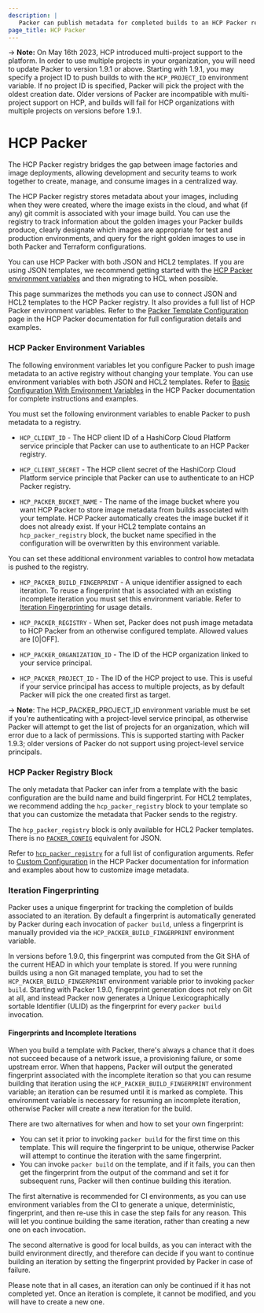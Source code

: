 ```yaml
---
description: |
   Packer can publish metadata for completed builds to an HCP Packer registry. Legacy JSON templates can connect to the registry using environment variables. HCL2 templates can connect using an hcp_packer_registry block. 
page_title: HCP Packer
---
```


-> **Note:** On May 16th 2023, HCP introduced multi-project support to the platform. In order to use multiple projects in your organization, you will need to update Packer to version 1.9.1 or above. Starting with 1.9.1, you may specify a project ID to push builds to with the `HCP_PROJECT_ID` environment variable. If no project ID is specified, Packer will pick the project with the oldest creation date. Older versions of Packer are incompatible with multi-project support on HCP, and builds will fail for HCP organizations with multiple projects on versions before 1.9.1.

# HCP Packer

The HCP Packer registry bridges the gap between image factories and image deployments, allowing development and security teams to work together to create, manage, and consume images in a centralized way.

The HCP Packer registry stores metadata about your images, including when they were created, where the image exists in the cloud, and what (if any) git commit is associated with your image build. You can use the registry to track information about the golden images your Packer builds produce, clearly designate which images are appropriate for test and production environments, and query for the right golden images to use in both Packer and Terraform configurations.

You can use HCP Packer with both JSON and HCL2 templates. If you are using JSON templates, we recommend getting started with 
the [HCP Packer environment variables](#hcp-packer-environment-variables) and then migrating to HCL when possible. 

This page summarizes the methods you can use to connect JSON and HCL2 templates to the HCP Packer registry. It also provides a full list of HCP Packer environment variables. Refer to the [Packer Template Configuration](/hcp/docs/packer/store-image-metadata/packer-template-configuration) page in the HCP Packer documentation for full configuration details and examples.

### HCP Packer Environment Variables

The following environment variables let you configure Packer to push image metadata to an active registry without changing your template. You can use environment variables with both JSON and HCL2 templates. Refer to [Basic Configuration With Environment Variables](/hcp/docs/packer/store-image-metadata/packer-template-configuration#basic-configuration-with-environment-variables) in the HCP Packer documentation for complete instructions and examples. 

You must set the following environment variables to enable Packer to push metadata to a registry.

- `HCP_CLIENT_ID`          - The HCP client ID of a HashiCorp Cloud Platform service principle that Packer can use to authenticate to an HCP Packer registry.

- `HCP_CLIENT_SECRET`      - The HCP client secret of the HashiCorp Cloud Platform service principle that Packer can use to authenticate to an HCP Packer registry.

- `HCP_PACKER_BUCKET_NAME` - The name of the image bucket where you want HCP Packer to store image metadata from builds associated with your template. HCP Packer automatically creates the image bucket if it does not already exist. If your HCL2 template contains an `hcp_packer_registry` block, the bucket name specified in the configuration will be overwritten by this environment variable.

You can set these additional environment variables to control how metadata is pushed to the registry.

- `HCP_PACKER_BUILD_FINGERPRINT` - A unique identifier assigned to each iteration. To reuse a fingerprint that is associated with an existing incomplete iteration you must set this environment variable. Refer to [Iteration Fingerprinting](#iteration-fingerprinting) for usage details.

- `HCP_PACKER_REGISTRY`    -  When set, Packer does not push image metadata to HCP Packer from an otherwise configured template. Allowed values are [0|OFF].

- `HCP_PACKER_ORGANIZATION_ID` - The ID of the HCP organization linked to your service principal.

- `HCP_PACKER_PROJECT_ID`  - The ID of the HCP project to use. This is useful if your service principal has access to multiple projects, as by default Packer will pick the one created first as target.

-> **Note**: The HCP_PACKER_PROJECT_ID environment variable must be set if you're authenticating with a project-level service principal, as otherwise Packer will attempt to get the list of projects for an organization, which will error due to a lack of permissions. This is supported starting with Packer 1.9.3; older versions of Packer do not support using project-level service principals.

### HCP Packer Registry Block

The only metadata that Packer can infer from a template with the basic configuration are the build name and build fingerprint. For HCL2 templates, we recommend adding the `hcp_packer_registry` block to your template so that you can customize the metadata that Packer sends to the registry. 

The `hcp_packer_registry` block is only available for HCL2 Packer templates. There is no [`PACKER_CONFIG`](/packer/docs/configure#packer-s-config-file) equivalent for JSON.

Refer to [`hcp_packer_registry`](/packer/docs/templates/hcl_templates/blocks/build/hcp_packer_registry) for a full list of configuration arguments. Refer to [Custom Configuration](/hcp/docs/packer/store-image-metadata/packer-template-configuration#custom-configuration) in the HCP Packer documentation for information and examples about how to customize image metadata.

### Iteration Fingerprinting

Packer uses a unique fingerprint for tracking the completion of builds associated to an iteration. By default a fingerprint is automatically generated by Packer during each invocation of `packer build`, unless a fingerprint is manually provided via the `HCP_PACKER_BUILD_FINGERPRINT` environment variable.

In versions before 1.9.0, this fingerprint was computed from the Git SHA of the current HEAD in which your template is stored. If you were running builds using a non Git managed template, you had to set the `HCP_PACKER_BUILD_FINGERPRINT` environment variable prior to invoking `packer build`.
Starting with Packer 1.9.0, fingerprint generation does not rely on Git at all, and instead Packer now generates a Unique Lexicographically sortable Identifier (ULID) as the fingerprint for every `packer build` invocation.

#### Fingerprints and Incomplete Iterations

When you build a template with Packer, there's always a chance that it does not succeed because of a network issue, a provisioning failure, or some upstream error. When that happens, Packer will output the generated fingerprint associated with the incomplete iteration so that you can resume building that iteration using the `HCP_PACKER_BUILD_FINGERPRINT` environment variable; an iteration can be resumed until it is marked as complete. This environment variable is necessary for resuming an incomplete iteration, otherwise Packer will create a new iteration for the build.

There are two alternatives for when and how to set your own fingerprint:

* You can set it prior to invoking `packer build` for the first time on this template. This will require the fingerprint to be unique, otherwise Packer will attempt to continue the iteration with the same fingerprint.
* You can invoke `packer build` on the template, and if it fails, you can then get the fingerprint from the output of the command and set it for subsequent runs, Packer will then continue building this iteration.

The first alternative is recommended for CI environments, as you can use environment variables from the CI to generate a unique, deterministic, fingerprint, and then re-use this in case the step fails for any reason. This will let you continue building the same iteration, rather than creating a new one on each invocation.

The second alternative is good for local builds, as you can interact with the build environment directly, and therefore can decide if you want to continue building an iteration by setting the fingerprint provided by Packer in case of failure.

Please note that in all cases, an iteration can only be continued if it has not completed yet. Once an iteration is complete, it cannot be modified, and you will have to create a new one.
